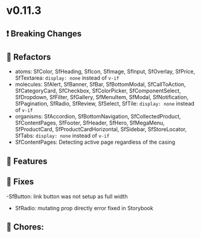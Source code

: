 
<Meta title="Releases/v0.11.x - Latest Minor/v0.11.3 - Latest/Change log" />

# v0.11.3

## ❗ Breaking Changes

## 🔨 Refactors

- atoms: SfColor, SfHeading, SfIcon, SfImage, SfInput, SfOverlay, SfPrice, SfTextarea: `display: none` instead of `v-if`
- molecules: SfAlert, SfBanner, SfBar, SfBottomModal, SfCallToAction, SfCategoryCard, SfCheckbox, SfColorPicker, SfComponentSelect, SfDropdown, SfFilter, SfGallery, SfMenuItem, SfModal, SfNotification, SfPagination, SfRadio, SfReview, SfSelect, SfTile: `display: none` instead of `v-if`
- organisms: SfAccordion, SfBottomNavigation, SfCollectedProduct, SfContentPages, SfFooter, SfHeader, SfHero, SfMegaMenu, SfProductCard, SfProductCardHorizontal, SfSidebar, SfStoreLocator, SfTabs: `display: none` instead of `v-if`
- SfContentPages: Detecting active page regardless of the casing

## 🚀 Features

## 🐛 Fixes
-SfButton: link button was not setup as full width

- SfRadio: mutating prop directly error fixed in Storybook

## 🧹 Chores:
